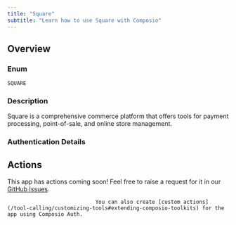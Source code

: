 ```yaml
---
title: "Square"
subtitle: "Learn how to use Square with Composio"
---
```



## Overview

### Enum
`SQUARE`

### Description
Square is a comprehensive commerce platform that offers tools for
    payment processing, point-of-sale, and online store management.

### Authentication Details

<Accordion title="OAUTH2">
<ParamField path="client_id" type="string" required={true}>
</ParamField>

<ParamField path="client_secret" type="string" required={true}>
</ParamField>

<ParamField path="oauth_redirect_uri" type="string" default="https://backend.composio.dev/api/v1/auth-apps/add">
</ParamField>

<ParamField path="scopes" type="string" default="CUSTOMERS_READ,CUSTOMERS_WRITE,MERCHANT_PROFILE_READ,MERCHANT_PROFILE_WRITE">
</ParamField>

<ParamField path="base_url" type="string" default="https://connect.squareup.com">
</ParamField>

</Accordion>


<Accordion title="API_KEY">
<ParamField path="apiSecret" type="string" required={true}>
</ParamField>

<ParamField path="base_url" type="string" default="https://connect.squareup.com">
</ParamField>

</Accordion>


## Actions

This app has actions coming soon! Feel free to raise a request for it in our [GitHub Issues](https://github.com/ComposioHQ/composio/issues).
                                
                                You can also create [custom actions](/tool-calling/customizing-tools#extending-composio-toolkits) for the app using Composio Auth.